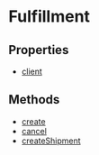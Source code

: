 
# Fulfillment

## Properties

- [client](../../Fulfillment/properties/js_sdk.admin.Fulfillment.client/page.mdx)

## Methods

- [create](../../Fulfillment/methods/js_sdk.admin.Fulfillment.create/page.mdx)
- [cancel](../../Fulfillment/methods/js_sdk.admin.Fulfillment.cancel/page.mdx)
- [createShipment](../../Fulfillment/methods/js_sdk.admin.Fulfillment.createShipment/page.mdx)

